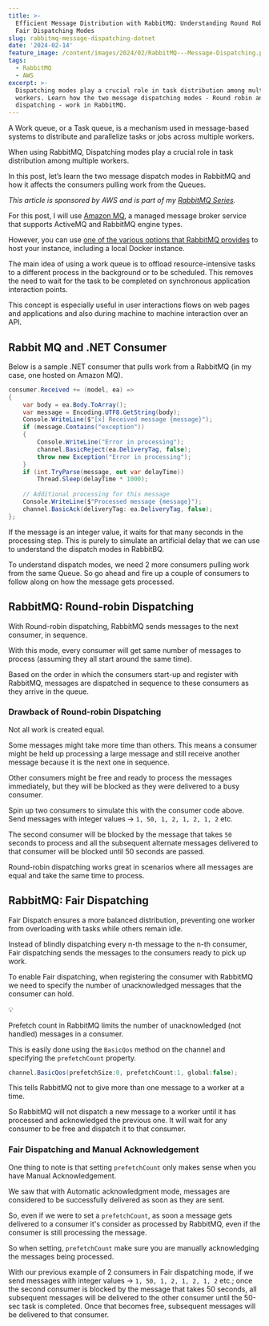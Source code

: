 ```yaml
---
title: >-
  Efficient Message Distribution with RabbitMQ: Understanding Round Robin and
  Fair Dispatching Modes
slug: rabbitmq-message-dispatching-dotnet
date: '2024-02-14'
feature_image: /content/images/2024/02/RabbitMQ---Message-Dispatching.png
tags:
  - RabbitMQ
  - AWS
excerpt: >-
  Dispatching modes play a crucial role in task distribution among multiple
  workers. Learn how the two message dispatching modes - Round robin and Fair
  dispatching - work in RabbitMQ.
---
```

A Work queue, or a Task queue, is a mechanism used in message-based systems to distribute and parallelize tasks or jobs across multiple workers.

When using RabbitMQ, Dispatching modes play a crucial role in task distribution among multiple workers.

In this post, let’s learn the two message dispatch modes in RabbitMQ and how it affects the consumers pulling work from the Queues.

<EmbedCard src="https://www.youtube.com/embed/HRudM2WTXHM?feature=oembed" title="MESSAGE DISPATCHING MODES RabbitMQ from DOTNET | Amazon MQ" />

_This article is sponsored by AWS and is part of my_ [_RabbitMQ Series_](/blog/tag/rabbitmq/)_._

For this post, I will use [Amazon MQ](https://aws.amazon.com/amazon-mq/), a managed message broker service that supports ActiveMQ and RabbitMQ engine types.

However, you can use [one of the various options that RabbitMQ provides](https://www.rabbitmq.com/download.html?ref=rahulpnath.com) to host your instance, including a local Docker instance.

<BookmarkCard href="/blog/amazon-mq-rabbitmq-dotnet/" title="Amazon MQ RabbitMQ: A Reliable Messaging Solution for Your .NET Projects" description="RabbitMQ is a powerful open-source message broker facilitating communication between systems or applications. Let’s learn how to get started using RabbitMQ on Amazon MQ from .NET application." icon="/content/images/size/w256h256/2022/10/logo-512x512.png" />

The main idea of using a work queue is to offload resource-intensive tasks to a different process in the background or to be scheduled. This removes the need to wait for the task to be completed on synchronous application interaction points.

This concept is especially useful in user interactions flows on web pages and applications and also during machine to machine interaction over an API.

## Rabbit MQ and .NET Consumer

Below is a sample .NET consumer that pulls work from a RabbitMQ (in my case, one hosted on Amazon MQ).

```csharp
consumer.Received += (model, ea) =>
{
    var body = ea.Body.ToArray();
    var message = Encoding.UTF8.GetString(body);
    Console.WriteLine($"[x] Received message {message}");
    if (message.Contains("exception"))
    {
        Console.WriteLine("Error in processing");
        channel.BasicReject(ea.DeliveryTag, false);
        throw new Exception("Error in processing");
    }
    if (int.TryParse(message, out var delayTime))
        Thread.Sleep(delayTime * 1000);
    
    // Additional processing for this message
    Console.WriteLine($"Processed message {message}");
    channel.BasicAck(deliveryTag: ea.DeliveryTag, false);
};
```

If the message is an integer value, it waits for that many seconds in the processing step. This is purely to simulate an artificial delay that we can use to understand the dispatch modes in RabbitBQ.

To understand dispatch modes, we need 2 more consumers pulling work from the same Queue. So go ahead and fire up a couple of consumers to follow along on how the message gets processed.

## RabbitMQ: Round-robin Dispatching

With Round-robin dispatching, RabbitMQ sends messages to the next consumer, in sequence.

With this mode, every consumer will get same number of messages to process (assuming they all start around the same time).

Based on the order in which the consumers start-up and register with RabbitMQ, messages are dispatched in sequence to these consumers as they arrive in the queue.

### Drawback of Round-robin Dispatching

Not all work is created equal.

Some messages might take more time than others. This means a consumer might be held up processing a large message and still receive another message because it is the next one in sequence.

Other consumers might be free and ready to process the messages immediately, but they will be blocked as they were delivered to a busy consumer.

Spin up two consumers to simulate this with the consumer code above. Send messages with integer values → `1, 50, 1, 2, 1, 2, 1, 2` etc.

The second consumer will be blocked by the message that takes `50` seconds to process and all the subsequent alternate messages delivered to that consumer will be blocked until 50 seconds are passed.

Round-robin dispatching works great in scenarios where all messages are equal and take the same time to process.

## RabbitMQ: Fair Dispatching

Fair Dispatch ensures a more balanced distribution, preventing one worker from overloading with tasks while others remain idle.

Instead of blindly dispatching every n-th message to the n-th consumer, Fair dispatching sends the messages to the consumers ready to pick up work.

To enable Fair dispatching, when registering the consumer with RabbitMQ we need to specify the number of unacknowledged messages that the consumer can hold.

💡

Prefetch count in RabbitMQ limits the number of unacknowledged (not handled) messages in a consumer.

This is easily done using the `BasicQos` method on the channel and specifying the `prefetchCount` property.

```csharp
channel.BasicQos(prefetchSize:0, prefetchCount:1, global:false);
```

This tells RabbitMQ not to give more than one message to a worker at a time.

So RabbitMQ will not dispatch a new message to a worker until it has processed and acknowledged the previous one. It will wait for any consumer to be free and dispatch it to that consumer.

### Fair Dispatching and Manual Acknowledgement

One thing to note is that setting `prefetchCount` only makes sense when you have Manual Acknowledgement.

<BookmarkCard href="/blog/rabbitmq-consumer-ack-dotnet/" title="Exploring Manual and Automatic Acknowledgment in RabbitMQ with .NET" description="Delivery processing acknowledgements from consumers are referred to as acknowledgements in messaging protocols. Let’s learn automatic and manual ack modes in RabbitMQ." icon="/content/images/size/w256h256/2022/10/logo-512x512.png" />

We saw that with Automatic acknowledgment mode, messages are considered to be successfully delivered as soon as they are sent.

So, even if we were to set a `prefetchCount`, as soon a message gets delivered to a consumer it's consider as processed by RabbitMQ, even if the consumer is still processing the message.

<EmbedCard src="https://www.youtube.com/embed/jrLbUz_5Aiw?feature=oembed" title="CONSUMER ACKNOWLEDGEMENTS RabbitMQ from DOTNET | Amazon MQ" />

So when setting, `prefetchCount` make sure you are manually acknowledging the messages being processed.

With our previous example of 2 consumers in Fair dispatching mode, if we send messages with integer values → `1, 50, 1, 2, 1, 2, 1, 2` etc.; once the second consumer is blocked by the message that takes 50 seconds, all subsequent messages will be delivered to the other consumer until the 50-sec task is completed. Once that becomes free, subsequent messages will be delivered to that consumer.
